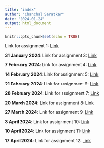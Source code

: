 ```yaml
---
title: "index"
author: "Chanchal Saratkar"
date: "2024-01-24"
output: html_document
---
```


```r
knitr::opts_chunk$set(echo = TRUE)
```

Link for assignment 1: [Link](newpage.html)

**31 January 2024**: Link for assignment 3: [Link](Homework_03.html)

**7 February 2024**: Link for assignment 4: [Link](Homework_04.html)

**14 February 2024**: Link for assignment 5: [Link](Homework_05.html)

**21 February 2024**: Link for assignment 6: [Link](Homework_06.html)

**28 February 2024**: Link for assignment 7: [Link](Homework_07.html)

**20 March 2024**: Link for assignment 8: [Link](Homework_08.html)

**27 March 2024**: Link for assignment 9: [Link](Homework_09.html)

**3 April 2024**: Link for assignment 10: [Link](Homework_10.html)

**10 April 2024**: Link for assignment 11: [Link](Homework_11.html)

**17 April 2024**: Link for assignment 12: [Link](Homework_12.html)